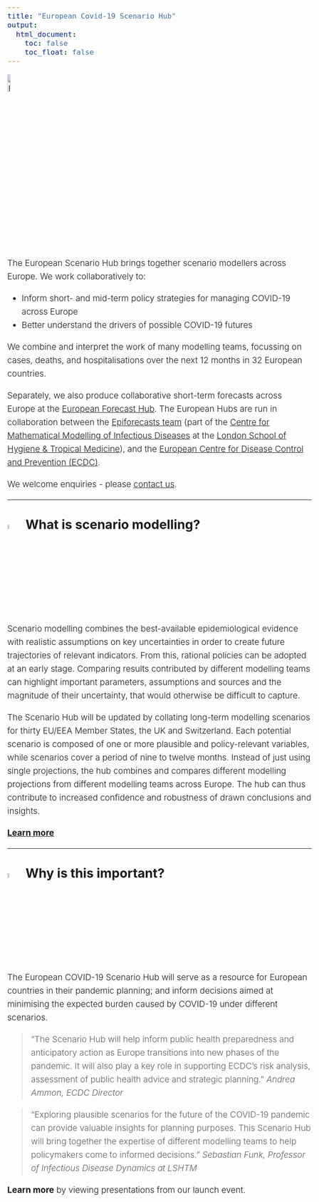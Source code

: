 ```yaml
---
title: "European Covid-19 Scenario Hub"
output:
  html_document:
    toc: false
    toc_float: false
---
```

<style>
body{
    font-size: 19px;
    line-height: 30px;
    font-weight: 300;
}

h1 {
  margin-bottom: 30px;
}
.embed-pdf {
  width: 100%;
  aspect-ratio: 16/9;
}
</style>

<img src="images/favicon.svg" alt="European COVID-19 Scenario Hub" width="10%"/> 

The European Scenario Hub brings together scenario modellers across Europe. We work collaboratively to:

- Inform short- and mid-term policy strategies for managing COVID-19 across Europe
- Better understand the drivers of possible COVID-19 futures 

We combine and interpret the work of many modelling teams, focussing on cases, deaths, and hospitalisations over the next 12 months in 32 European countries.

Separately, we also produce collaborative short-term forecasts across Europe at the [European Forecast Hub](https://covid19forecasthub.eu/). The European Hubs are run in collaboration between the [Epiforecasts team](https://epiforecasts.io/) (part of the [Centre for Mathematical Modelling of Infectious Diseases](https://cmmid.github.io/topics/covid19) at the [London School of Hygiene & Tropical Medicine](https://www.lshtm.ac.uk)), and the [European Centre for Disease Control and Prevention (ECDC)](https://ecdc.europa.eu). 

We welcome enquiries - please [contact us](contact.html).

---

## <img src="images/favicon.svg" alt="European COVID-19 Scenario Hub" width="5%"/> What is scenario modelling?

Scenario modelling combines the best-available epidemiological evidence with realistic assumptions on key uncertainties in order to create future trajectories of relevant indicators. From this, rational policies can be adopted at an early stage. Comparing results contributed by different modelling teams can highlight important parameters, assumptions and sources and the magnitude of their uncertainty, that would otherwise be difficult to capture. 

The Scenario Hub will be updated by collating long-term modelling scenarios for thirty EU/EEA Member States, the UK and Switzerland. Each potential scenario is composed of one or more plausible and policy-relevant variables, while scenarios cover a period of nine to twelve months. Instead of just using single projections, the hub combines and compares different modelling projections from different modelling teams across Europe. The hub can thus contribute to increased confidence and robustness of drawn conclusions and insights. 

**[Learn more](background.html)**

---

## <img src="images/favicon.svg" alt="European COVID-19 Scenario Hub" width="5%"/> Why is this important?

The European COVID-19 Scenario Hub will serve as a resource for European countries in their pandemic planning; and inform decisions aimed at minimising the expected burden caused by COVID-19 under different scenarios.

> “The Scenario Hub will help inform public health preparedness and anticipatory action as Europe transitions into new phases of the pandemic. It will also play a key role in supporting ECDC's risk analysis, assessment of public health advice and strategic planning.” 
_Andrea Ammon, ECDC Director_

> “Exploring plausible scenarios for the future of the COVID-19 pandemic can provide valuable insights for planning purposes. This Scenario Hub will bring together the expertise of different modelling teams to help policymakers come to informed decisions.”
_Sebastian Funk, Professor of Infectious Disease Dynamics at LSHTM_

**Learn more** by viewing presentations from our launch event.

<div>
  <object class="embed-pdf" data="presentations/Euro-Scenario-Hub-launch.pdf" type="application/pdf">
</div>
